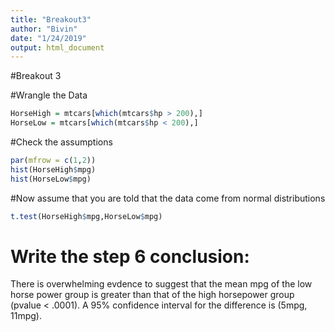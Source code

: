 ```yaml
---
title: "Breakout3"
author: "Bivin"
date: "1/24/2019"
output: html_document
---
```


#Breakout 3

#Wrangle the Data
```r
HorseHigh = mtcars[which(mtcars$hp > 200),]
HorseLow = mtcars[which(mtcars$hp < 200),]
```

#Check the assumptions
```r
par(mfrow = c(1,2))
hist(HorseHigh$mpg)
hist(HorseLow$mpg)
```

#Now assume that you are told that the data come from normal distributions
```r
t.test(HorseHigh$mpg,HorseLow$mpg)
```

# Write the step 6 conclusion:
There is overwhelming evdence to suggest that the mean mpg of the low horse power group is greater than that of the high horsepower group (pvalue < .0001).  A 95% confidence interval for the difference is (5mpg, 11mpg).  
